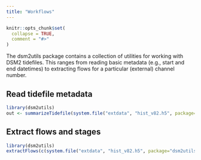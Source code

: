 ```yaml
---
title: "Workflows"
---
```


```r
knitr::opts_chunk$set(
  collapse = TRUE,
  comment = "#>"
)
```

The dsm2utils package contains a collection of utilities for working with DSM2 tidefiles. This ranges from reading basic metadata (e.g., start and end datetimes) to extracting flows for a particular (external) channel number.

## Read tidefile metadata

```r
library(dsm2utils)
out <- summarizeTidefile(system.file("extdata", "hist_v82.h5", package="dsm2utils", mustWork=TRUE))
```

## Extract flows and stages

```r
library(dsm2utils)
extractFlows(c(system.file("extdata", "hist_v82.h5", package="dsm2utils", mustWork=TRUE)), c(7), ".")
```
